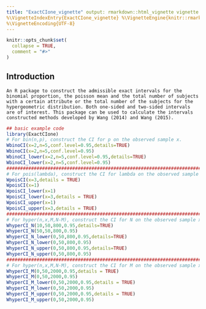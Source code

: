 ```yaml
---
title: "ExactCIone_vignette" output: rmarkdown::html_vignette vignette: >
%\VignetteIndexEntry{ExactCIone_vignette} %\VignetteEngine{knitr::rmarkdown}
%\VignetteEncoding{UTF-8}
---
```


```r
knitr::opts_chunk$set(
  collapse = TRUE,
  comment = "#>"
)
```

## Introduction
```
An R package to construct the admissible exact intervals for the binomial proportion, the poisson mean and the total number of subjects with a certain attribute or the total number of the subjects for the hypergeometric distribution. Both one-sided and two-sided intervals are of interest. This package can be used to calculate the intervals constructed methods developed by Wang (2014) and Wang (2015).
```

```r
## basic example code
library(ExactCIone)
# For bin(n,p), construct the CI for p on the observed sample x.
WbinoCI(x=2,n=5,conf.level=0.95,details=TRUE)
WbinoCI(x=2,n=5,conf.level=0.95)
WbinoCI_lower(x=2,n=5,conf.level=0.95,details=TRUE)
WbinoCI_lower(x=2,n=5,conf.level=0.95)
########################################################################
# For pois(lambda), construct the CI for lambda on the observed sample x.
WpoisCI(x=3,details = TRUE)
WpoisCI(x=1)
WpoisCI_lower(x=1)
WpoisCI_lower(x=3,details = TRUE)
WpoisCI_upper(x=1)
WpoisCI_upper(x=3,details = TRUE)
#######################################################################
# For hyper(n,x,M,N-M), construct the CI for N on the observed sample x when n,M are known.
WhyperCI_N(10,50,800,0.95,details=TRUE)
WhyperCI_N(50,50,800,0.95)
WhyperCI_N_lower(0,50,800,0.95,details=TRUE)
WhyperCI_N_lower(0,50,800,0.95)
WhyperCI_N_upper(0,50,800,0.95,details=TRUE)
WhyperCI_N_upper(0,50,800,0.95)
#######################################################################
# For hyper(n,x,M,N-M), construct the CI for M on the observed sample x when n, N are known.
WhyperCI_M(0,50,2000,0.95,details = TRUE)
WhyperCI_M(0,50,2000,0.95)
WhyperCI_M_lower(0,50,2000,0.95,details = TRUE)
WhyperCI_M_lower(0,50,2000,0.95)
WhyperCI_M_upper(0,50,2000,0.95,details = TRUE)
WhyperCI_M_upper(0,50,2000,0.95)
```
